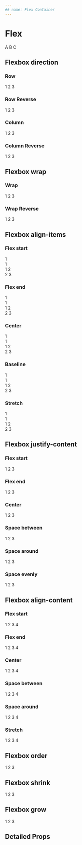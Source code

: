 ```yaml
---
## name: Flex Container
---
```



# Flex

<Playground>
  <FlexContainer>
    <FlexItem>A</FlexItem> <FlexItem>B</FlexItem> <FlexItem>C</FlexItem>
  </FlexContainer>
</Playground>

## Flexbox direction

### Row

<Playground>
  <FlexContainer direction="row">
    <FlexItem>1</FlexItem>
    <FlexItem>2</FlexItem>
    <FlexItem>3</FlexItem>
  </FlexContainer>
</Playground>

### Row Reverse

<Playground>
  <FlexContainer direction="row-reverse">
    <FlexItem>1</FlexItem>
    <FlexItem>2</FlexItem>
    <FlexItem>3</FlexItem>
  </FlexContainer>
</Playground>

### Column

<Playground>
  <FlexContainer direction="column">
    <FlexItem>1</FlexItem>
    <FlexItem>2</FlexItem>
    <FlexItem>3</FlexItem>
  </FlexContainer>
</Playground>

### Column Reverse

<Playground>
  <FlexContainer direction="column-reverse">
    <FlexItem>1</FlexItem>
    <FlexItem>2</FlexItem>
    <FlexItem>3</FlexItem>
  </FlexContainer>
</Playground>

## Flexbox wrap

### Wrap

<Playground>
  <FlexContainer wrap="wrap">
    <FlexItem width="30%">1</FlexItem>
    <FlexItem width="30%">2</FlexItem>
    <FlexItem width="30%">3</FlexItem>
  </FlexContainer>
</Playground>

### Wrap Reverse

<Playground>
  <FlexContainer wrap="wrap-reverse">
    <FlexItem width="30%">1</FlexItem>
    <FlexItem width="30%">2</FlexItem>
    <FlexItem width="30%">3</FlexItem>
  </FlexContainer>
</Playground>

## Flexbox align-items

### Flex start

<Playground>
  <FlexContainer items="flex-start">
    <FlexItem>
      1 <br /> 1 <br /> 1
    </FlexItem>
    <FlexItem>
      2 <br /> 2
    </FlexItem>
    <FlexItem>3</FlexItem>
  </FlexContainer>
</Playground>

### Flex end

<Playground>
  <FlexContainer items="flex-end">
    <FlexItem>
      1 <br /> 1 <br /> 1
    </FlexItem>
    <FlexItem>
      2 <br /> 2
    </FlexItem>
    <FlexItem>3</FlexItem>
  </FlexContainer>
</Playground>

### Center

<Playground>
  <FlexContainer items="center">
    <FlexItem>
      1 <br /> 1 <br /> 1
    </FlexItem>
    <FlexItem>
      2 <br /> 2
    </FlexItem>
    <FlexItem>3</FlexItem>
  </FlexContainer>
</Playground>

### Baseline

<Playground>
  <FlexContainer items="baseline">
    <FlexItem>
      1 <br /> 1 <br /> 1
    </FlexItem>
    <FlexItem>
      2 <br /> 2
    </FlexItem>
    <FlexItem>3</FlexItem>
  </FlexContainer>
</Playground>

### Stretch

<Playground>
  <FlexContainer items="stretch">
    <FlexItem>
      1 <br /> 1 <br /> 1
    </FlexItem>
    <FlexItem>
      2 <br /> 2
    </FlexItem>
    <FlexItem>3</FlexItem>
  </FlexContainer>
</Playground>

## Flexbox justify-content

### Flex start

<Playground>
  <FlexContainer justify="flex-start">
    <FlexItem width="20%">1</FlexItem>
    <FlexItem width="20%">2</FlexItem>
    <FlexItem width="20%">3</FlexItem>
  </FlexContainer>
</Playground>

### Flex end

<Playground>
  <FlexContainer justify="flex-end">
    <FlexItem width="20%">1</FlexItem>
    <FlexItem width="20%">2</FlexItem>
    <FlexItem width="20%">3</FlexItem>
  </FlexContainer>
</Playground>

### Center

<Playground>
  <FlexContainer justify="center">
    <FlexItem width="20%">1</FlexItem>
    <FlexItem width="20%">2</FlexItem>
    <FlexItem width="20%">3</FlexItem>
  </FlexContainer>
</Playground>

### Space between

<Playground>
  <FlexContainer justify="space-between">
    <FlexItem width="20%">1</FlexItem>
    <FlexItem width="20%">2</FlexItem>
    <FlexItem width="20%">3</FlexItem>
  </FlexContainer>
</Playground>

### Space around

<Playground>
  <FlexContainer justify="space-around">
    <FlexItem width="20%">1</FlexItem>
    <FlexItem width="20%">2</FlexItem>
    <FlexItem width="20%">3</FlexItem>
  </FlexContainer>
</Playground>

### Space evenly

<Playground>
  <FlexContainer justify="space-evenly">
    <FlexItem width="20%">1</FlexItem>
    <FlexItem width="20%">2</FlexItem>
    <FlexItem width="20%">3</FlexItem>
  </FlexContainer>
</Playground>

## Flexbox align-content

### Flex start

<Playground>
  <FlexContainer height="20rem" content="flex-start" wrap="wrap">
    <FlexItem width="10rem">1</FlexItem>
    <FlexItem width="20rem">2</FlexItem>
    <FlexItem width="15rem">3</FlexItem>
    <FlexItem width="5rem">4</FlexItem>
  </FlexContainer>
</Playground>

### Flex end

<Playground>
  <FlexContainer height="20rem" content="flex-end" wrap="wrap">
    <FlexItem width="10rem">1</FlexItem>
    <FlexItem width="20rem">2</FlexItem>
    <FlexItem width="15rem">3</FlexItem>
    <FlexItem width="5rem">4</FlexItem>
  </FlexContainer>
</Playground>

### Center

<Playground>
  <FlexContainer height="20rem" content="center" wrap="wrap">
    <FlexItem width="10rem">1</FlexItem>
    <FlexItem width="20rem">2</FlexItem>
    <FlexItem width="15rem">3</FlexItem>
    <FlexItem width="5rem">4</FlexItem>
  </FlexContainer>
</Playground>

### Space between

<Playground>
  <FlexContainer height="20rem" content="space-between" wrap="wrap">
    <FlexItem width="10rem">1</FlexItem>
    <FlexItem width="20rem">2</FlexItem>
    <FlexItem width="15rem">3</FlexItem>
    <FlexItem width="5rem">4</FlexItem>
  </FlexContainer>
</Playground>

### Space around

<Playground>
  <FlexContainer height="20rem" content="space-around" wrap="wrap">
    <FlexItem width="10rem">1</FlexItem>
    <FlexItem width="20rem">2</FlexItem>
    <FlexItem width="15rem">3</FlexItem>
    <FlexItem width="5rem">4</FlexItem>
  </FlexContainer>
</Playground>

### Stretch

<Playground>
  <FlexContainer height="20rem" content="stretch" wrap="wrap">
    <FlexItem width="10rem">1</FlexItem>
    <FlexItem width="20rem">2</FlexItem>
    <FlexItem width="15rem">3</FlexItem>
    <FlexItem width="5rem">4</FlexItem>
  </FlexContainer>
</Playground>

## Flexbox order

<Playground>
  <FlexContainer>
    <FlexItem order="3">1</FlexItem>
    <FlexItem order="1">2</FlexItem>
    <FlexItem order="2">3</FlexItem>
  </FlexContainer>
</Playground>

## Flexbox shrink

<Playground>
  <FlexContainer width="100%">
    <FlexItem shrink="lg" width="100%">
      1
    </FlexItem>
    <FlexItem shrink="sm" width="100%">
      2
    </FlexItem>
    <FlexItem shrink="md" width="100%">
      3
    </FlexItem>
  </FlexContainer>
</Playground>

## Flexbox grow

<Playground>
  <FlexContainer>
    <FlexItem grow={2}>1</FlexItem>
    <FlexItem grow={0}>2</FlexItem>
    <FlexItem grow={1}>3</FlexItem>
  </FlexContainer>
</Playground>

## Detailed Props

<Props of={FlexContainer} />
